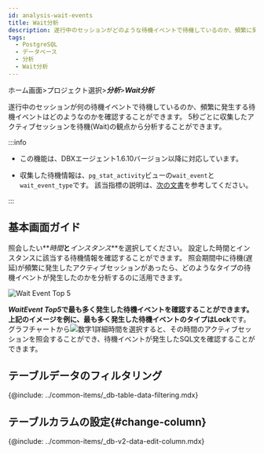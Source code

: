 ```yaml
---
id: analysis-wait-events
title: Wait分析
description: 遂行中のセッションがどのような待機イベントで待機しているのか、頻繁に発生する待機イベントは何なのかを確認することができます。
tags:
  - PostgreSQL
  - データベース
  - 分析
  - Wait分析
---
```


ホーム画面>プロジェクト選択>**_分析_**>**_Wait分析_**

遂行中のセッションが何の待機イベントで待機しているのか、頻繁に発生する待機イベントはどのようなのかを確認することができます。 5秒ごとに収集したアクティブセッションを待機(Wait)の観点から分析することができます。 

:::info

-   この機能は、DBXエージェント1.6.10バージョン以降に対応しています。

-   収集した待機情報は、`pg_stat_activity`ビューの`wait_event`と`wait_event_type`です。 該当指標の説明は、[次の文書](https://www.postgresql.org/docs/current/monitoring-stats.html#WAIT-EVENT-TABLE)を参考してください。

:::

## 基本画面ガイド

<ImgLang img='db-analysis-wait.png' desc='Wait分析' />

照会したい**_時間_**と**_インスタンス_**を選択してください。 設定した時間とインスタンスに該当する待機情報を確認することができます。 照会期間中に待機(遅延)が頻繁に発生したアクティブセッションがあったら、どのようなタイプの待機イベントが発生したのかを分析するのに活用できます。

![Wait Event Top 5](/img/db-analysis-wait-top5.png)

**_WaitEvent Top5_**で最も多く発生した待機イベントを確認することができます。 上記のイメージを例に、最も多く発生した待機イベントのタイプは**Lock**です。 グラフチャートから![数字1](/img/number-01.png)詳細時間を選択すると、その時間のアクティブセッションを照会することができ、待機イベントが発生したSQL文を確認することができます。

## テーブルデータのフィルタリング

{@include: ../common-items/_db-table-data-filtering.mdx} 

## テーブルカラムの設定{#change-column}

{@include: ../common-items/_db-v2-data-edit-column.mdx}

